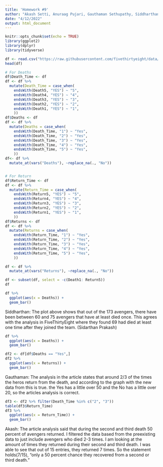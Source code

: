 ```yaml
---
title: 'Homework #9'
author: "Akash Setti, Anuraag Pujari, Gauthaman Sethupathy, Siddharthan Prakash"
date: "4/12/2022"
output: html_document
---
```


```r
knitr::opts_chunk$set(echo = TRUE)
library(ggplot2)
library(dplyr)
library(tidyverse)
```


```r
df <- read.csv("https://raw.githubusercontent.com/fivethirtyeight/data/master/avengers/avengers.csv", stringsAsFactors = FALSE)
head(df)
```



```r
# For Deaths
df$Death_Time <- df
df <- df %>%
  mutate(Death_Time = case_when(
    endsWith(Death5, "YES") ~ "5",
    endsWith(Death4, "YES") ~ "4",
    endsWith(Death3, "YES") ~ "3",
    endsWith(Death2, "YES") ~ "2",
    endsWith(Death1, "YES") ~ "1",
    ))
df$Deaths <- df
df <- df %>%
  mutate(Deaths = case_when(
    endsWith(Death_Time, "1") ~ "Yes",
    endsWith(Death_Time, "2") ~ "Yes",
    endsWith(Death_Time, "3") ~ "Yes",
    endsWith(Death_Time, "4") ~ "Yes",
    endsWith(Death_Time, "5") ~ "Yes",
    ))
df<- df %>%
  mutate_at(vars("Deaths"), ~replace_na(., "No"))


# For Return 
df$Return_Time <- df
df <- df %>%
  mutate(Return_Time = case_when(
    endsWith(Return5, "YES") ~ "5",
    endsWith(Return4, "YES") ~ "4",
    endsWith(Return3, "YES") ~ "3",
    endsWith(Return2, "YES") ~ "2",
    endsWith(Return1, "YES") ~ "1",
    ))
df$Returns <- df
df <- df %>%
  mutate(Returns = case_when(
    endsWith(Return_Time, "1") ~ "Yes",
    endsWith(Return_Time, "2") ~ "Yes",
    endsWith(Return_Time, "3") ~ "Yes",
    endsWith(Return_Time, "4") ~ "Yes",
    endsWith(Return_Time, "5") ~ "Yes",
    ))

df <- df %>%
  mutate_at(vars("Returns"), ~replace_na(., "No"))

df <- subset(df, select = -c(Death1: Return5))
df
```

```r
df %>%
  ggplot(aes(x = Deaths)) +
  geom_bar()
```


Siddharthan:
The plot above shows that out of the 173 avengers, there have been between 60 and 75 avengers that have at least died once. This agrees with the analysis in FiveThirtyEight where they found 69 had died at least one time after they joined the team. (Sidarthan Prakash)

```r
df %>%
  ggplot(aes(x = Deaths)) +
  geom_bar()
```
```r
df2 <- df[df$Deaths == "Yes",]
df2 %>%
  ggplot(aes(x = Returns)) +
  geom_bar()
```

Gauthaman: 
The analysis in the article states that around 2/3 of the times the heros return from the death, and according to the graph with the new data from this is true. the Yes has a little over 50 and the No has a little over 20, so the articles analysis is correct.

```r
df3 <- df2 %>% filter(Death_Time %in% c("2", "3"))
table(df3$Return_Time)
df3 %>%
  ggplot(aes(x = Return_Time)) +
  geom_bar()
```


Akash: 
The article analysis said that during the second and third death 50 percent of avengers returned. I filtered the data based from the preexisting data to just include avengers who died 2-3 times. I am looking at the amount of times they returned during their second and third death. I was able to see that out of 15 entries, they returned 7 times. So the statement holds(7/15), "only a 50 percent chance they recovered from a second or third death."
